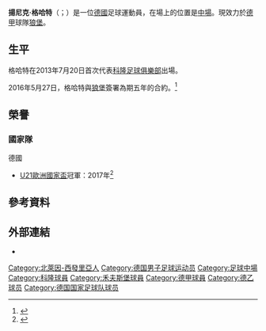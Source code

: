 {{noteta|G1=足球|G2=德甲
|1=zh-hans:扬尼克;zh-hk:恩歷克;zh-tw:揚尼克;
|2=zh-hans:格哈特;zh-hk:謝赫特;zh-tw:格哈特;
}}

{{Infobox football biography
| name           = 揚尼克·格哈特<br>Yannick Gerhardt
| image          = Empfang für den 1. FC Köln im Rathaus-8829 (cropped).jpg
| caption        = 
| birth_date     = {{birth date and age|1994|3|13|df=y}}
| birth_place    = {{GER}}[[维尔瑟伦|维尔瑟伦]]
| height         = {{height|m=1.84}}
| position       = 中場
| currentclub    = [[禾夫斯堡足球會|狼堡]]
| clubnumber     = 31
| youthyears1    = 
| youthclubs1    = SC Kreuzau
| youthyears2    = 
| youthclubs2    = [[科隆足球俱乐部|科隆]]
| years1         = 2013–2014
| clubs1         = 1. FC Köln II
| caps1          = 13
| goals1         = 0
| clubs2         = [[科隆足球俱乐部|科隆]]
| years2         = 2013–2016
| caps2          = 74
| goals2         = 6
| years3         = 2016–
| clubs3         = [[禾夫斯堡足球會|狼堡]]
| caps3          = 106
| goals3         = 6
| nationalyears1 = 2012
| nationalteam1  = 德國U18
| nationalcaps1  = 2
| nationalgoals1 = 1
| nationalyears2 = 2012–2013
| nationalteam2  = 德國U19
| nationalcaps2  = 13
| nationalgoals2 = 1
| nationalyears3 = 2013–2014
| nationalteam3  = 德國U20
| nationalcaps3  = 15
| nationalgoals3 = 1
| nationalyears4 = 2015–2017
| nationalteam4  = [[德國21歲以下國家足球隊|德國U21]]
| nationalcaps4  = 17
| nationalgoals4 = 0
| nationalyears5 = 2016–
| nationalteam5  = [[德國國家足球隊|德國]]
| nationalcaps5  = 1
| nationalgoals5 = 0
| pcupdate       = 2021年2月1日
| ntupdate       = 2017年6月30日
| medaltemplates =
{{MedalCompetition|[[UEFA_European_Under-21_Championship|UEFA European Under-21 Championship]]}}
{{Medal|W|[[2017_UEFA_European_Under-21_Championship|2017]]|}}
}}

'''揚尼克·格哈特'''（{{lang-de|Yannick Gerhardt}}；{{bd|1994年|3月13日}}）是一位[[德國|德國]]足球運動員，在場上的位置是[[中場|中場]]。現效力於[[德國足球甲級聯賽|德甲]]球隊[[禾夫斯堡足球會|狼堡]]。

==生平==
格哈特在2013年7月20日首次代表[[科隆足球俱樂部|科隆足球俱樂部]]出場。

2016年5月27日，格哈特與[[禾夫斯堡足球會|狼堡]]簽署為期五年的合約。<ref>{{cite web | url = https://www.dw.com/en/yannick-gerhardt-joins-wolfsburg-on-five-year-deal/a-19286755 | title = Yannick Gerhardt joins Wolfsburg on five-year deal | language = en | website = dw.com | date = 2016-05-27 | access-date = 2021-02-01 | archive-date = 2021-02-06 | archive-url = https://web.archive.org/web/20210206231811/https://www.dw.com/en/yannick-gerhardt-joins-wolfsburg-on-five-year-deal/a-19286755 | dead-url = no }}</ref>

== 榮譽 ==
=== 國家隊 ===	
;{{flagicon|GER}} 德國
*[[U21歐洲國家盃|U21歐洲國家盃]]冠軍：2017年<ref>{{cite web | url = http://www.kicker.de/news/fussball/u21emspielplan/u-21-europameisterschaft/2017/5/3796218/spielbericht_deutschland-3096_spanien-3492.html | title = Weisers Kopfball macht den EM-Traum wahr | language = de | website = kicker.de | date = 2017-06-30 | access-date = 2017-06-30 | archive-date = 2017-07-01 | archive-url = https://web.archive.org/web/20170701134243/http://www.kicker.de/news/fussball/u21emspielplan/u-21-europameisterschaft/2017/5/3796218/spielbericht_deutschland-3096_spanien-3492.html | dead-url = no }}</ref>

==參考資料==
{{Reflist}}

== 外部連結 ==
*{{Soccerway}}

{{禾夫斯堡球員名單}}
{{弗里茨·瓦尔特奖U19}}

{{DEFAULTSORT:Gerhardt, Yannick}}
[[Category:北萊因-西發里亞人|Category:北萊因-西發里亞人]]
[[Category:德国男子足球运动员|Category:德国男子足球运动员]]
[[Category:足球中場|Category:足球中場]]
[[Category:科隆球員|Category:科隆球員]]
[[Category:禾夫斯堡球員|Category:禾夫斯堡球員]]
[[Category:德甲球員|Category:德甲球員]]
[[Category:德乙球员|Category:德乙球员]]
[[Category:德国国家足球队球员|Category:德国国家足球队球员]]

{{Sport-bio-stub}}
